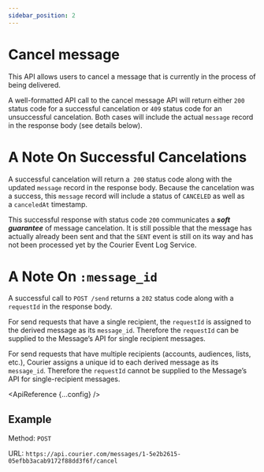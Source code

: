 ```yaml
---
sidebar_position: 2
---
```



# Cancel message

This API allows users to cancel a message that is currently in the process of being delivered.

A well-formatted API call to the cancel message API will return either `200` status code for a successful cancelation or `409` status code for an unsuccessful cancelation. Both cases will include the actual `message` record in the response body (see details below).

# A Note On Successful Cancelations

A successful cancelation will return a  `200` status code along with the updated `message` record in the response body. Because the cancelation was a success, this `message` record will include a status of `CANCELED` as well as a `canceledAt` timestamp.

This successful response with status code `200` communicates a **_soft guarantee_** of message cancelation. It is still possible that the message has actually already been sent and that the `SENT` event is still on its way and has not been processed yet by the Courier Event Log Service.

# A Note On `:message_id`

A successful call to `POST /send` returns a `202` status code along with a `requestId` in the response body.

For send requests that have a single recipient, the `requestId` is assigned to the derived message as its `message_id`. Therefore the `requestId` can be supplied to the Message’s API for single recipient messages.

For send requests that have multiple recipients (accounts, audiences, lists, etc.), Courier assigns a unique id to each derived message as its `message_id`. Therefore the `requestId` cannot be supplied to the Message’s API for single-recipient messages.

<ApiReference {...config} />

## Example

Method: `POST`

URL: `https://api.courier.com/messages/1-5e2b2615-05efbb3acab9172f88dd3f6f/cancel`
